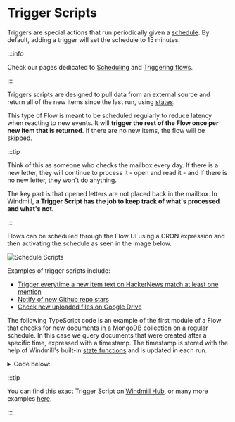 
# Trigger Scripts

Triggers are special actions that run periodically given a [schedule](../core_concepts/1_scheduling/index.md).
By default, adding a trigger will set the schedule to 15 minutes.

:::info

Check our pages dedicated to [Scheduling](../core_concepts/1_scheduling/index.md) and [Triggering flows](../getting_started/9_trigger_flows/index.mdx).

:::

Triggers scripts are designed to pull data from an external source and return all of the new items since the last run, using [states](../core_concepts/3_resources_and_types/index.mdx#states).

This type of Flow is meant to be scheduled regularly to reduce latency when reacting to new events. It will **trigger the rest of the Flow once per new item that is returned**. If there are no new items, the flow will be skipped.

<div class="grid grid-cols-2 gap-6 mb-4">
	<DocCard
		title="States"
		description="A state is an object stored as a resource of the resource type `state` which is meant to persist across distinct executions of the same script."
		href="/docs/core_concepts/resources_and_types#states"
		color="teal"
	/>
	<DocCard
		title="Schedules"
		description="Scheduling allows you to define schedules for Scripts and Flows, automatically running them at set frequencies."
		href="/docs/core_concepts/scheduling"
		color="teal"
    />
</div>

:::tip

Think of this as someone who checks the mailbox every day. If there is a new
letter, they will continue to process it - open and read it - and if there is no
new letter, they won't do anything.

The key part is that opened letters are not placed back in the mailbox. In
Windmill, **a Trigger Script has the job to keep track of what's processed and
what's not**.

:::

Flows can be scheduled through the Flow UI using a CRON expression and then
activating the schedule as seen in the image below.

![Schedule Scripts](../getting_started/9_trigger_flows/schedule-flow.png.webp)

Examples of trigger scripts include:

- [Trigger everytime a new item text on HackerNews match at least one mention](https://hub.windmill.dev/scripts/hackernews/1301/trigger-everytime-a-new-item-text-on-hackernews-match-at-least-one-mention-hackernews)
- [Notify of new Github repo stars](https://hub.windmill.dev/scripts/github/1208/notify-of-new-github-repo-stars-github)
- [Check new uploaded files on Google Drive](https://hub.windmill.dev/scripts/gdrive/1457/get-new-files-gdrive)

The following TypeScript code is an example of the first module of a Flow that
checks for new documents in a MongoDB collection on a regular schedule. In this
case we query documents that were created after a specific time, expressed with
a timestamp. The timestamp is stored with the help of Windmill's built-in
[state functions](../core_concepts/3_resources_and_types/index.mdx#state) and is
updated in each run.

<details>
  <summary>Code below:</summary>

```ts
import { getState, type Resource, setState } from 'https://deno.land/x/windmill/mod.ts';
import { MongoClient, ObjectId } from 'https://deno.land/x/atlas_sdk/mod.ts';

type MongodbRest = {
	endpoint: string;
	api_key: string;
};

export async function main(
	auth: MongodbRest,
	data_source: string,
	database: string,
	collection: string
) {
	const client = new MongoClient({
		endpoint: auth.endpoint,
		dataSource: data_source,
		auth: { apiKey: auth.api_key }
	});
	const documents = client.database(database).collection(collection);
	const lastCheck = (await getState()) || 0;
	await setState(Date.now() / 1000);
	const id = ObjectId.createFromTime(lastCheck);
	return await documents.find({ _id: { $gt: id } });
}
```

</details>

:::tip

You can find this exact Trigger Script on
[Windmill Hub](https://hub.windmill.dev/scripts/mongodb/1462/get-recently-inserted-documents-mongodb),
or many more examples [here](https://hub.windmill.dev/triggers).

:::
